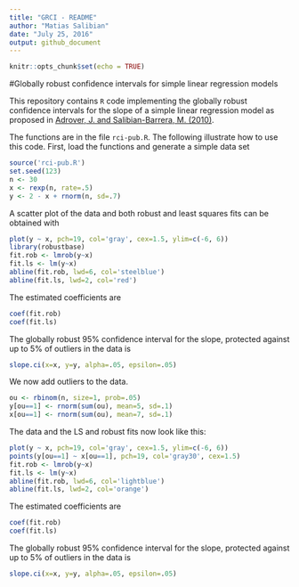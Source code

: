 ```yaml
---
title: "GRCI - README"
author: "Matias Salibian"
date: "July 25, 2016"
output: github_document
---
```


```r
knitr::opts_chunk$set(echo = TRUE)
```

#Globally robust confidence intervals for simple linear regression models

This repository contains `R` code implementing 
the 
globally robust confidence intervals for the slope of a simple linear regression model 
as proposed in 
[Adrover, J. and Salibian-Barrera, M. (2010)](http://dx.doi.org/10.1016/j.csda.2009.05.005).

The functions are in the file `rci-pub.R`. The following illustrate how to 
use this code. First, load the functions and generate a simple 
data set
```r
source('rci-pub.R')
set.seed(123)
n <- 30
x <- rexp(n, rate=.5)
y <- 2 - x + rnorm(n, sd=.7)
```
A scatter plot of the data and both robust
and least squares fits can be obtained with
```r
plot(y ~ x, pch=19, col='gray', cex=1.5, ylim=c(-6, 6))
library(robustbase)
fit.rob <- lmrob(y~x)
fit.ls <- lm(y~x)
abline(fit.rob, lwd=6, col='steelblue')
abline(fit.ls, lwd=2, col='red')
```

The estimated coefficients are
```r
coef(fit.rob)
coef(fit.ls)
```
The globally robust 95% confidence
interval for the slope, protected against 
up to 5% of outliers in the data is
```r
slope.ci(x=x, y=y, alpha=.05, epsilon=.05)
```

We now add outliers to the data. 
```r
ou <- rbinom(n, size=1, prob=.05)
y[ou==1] <- rnorm(sum(ou), mean=5, sd=.1)
x[ou==1] <- rnorm(sum(ou), mean=7, sd=.1)
```
The data and the LS and robust fits now look like this:
```r
plot(y ~ x, pch=19, col='gray', cex=1.5, ylim=c(-6, 6))
points(y[ou==1] ~ x[ou==1], pch=19, col='gray30', cex=1.5)
fit.rob <- lmrob(y~x)
fit.ls <- lm(y~x)
abline(fit.rob, lwd=6, col='lightblue')
abline(fit.ls, lwd=2, col='orange')
```

The estimated coefficients are
```r
coef(fit.rob)
coef(fit.ls)
```
The globally robust 95% confidence
interval for the slope, protected against 
up to 5% of outliers in the data is
```r
slope.ci(x=x, y=y, alpha=.05, epsilon=.05)
```

